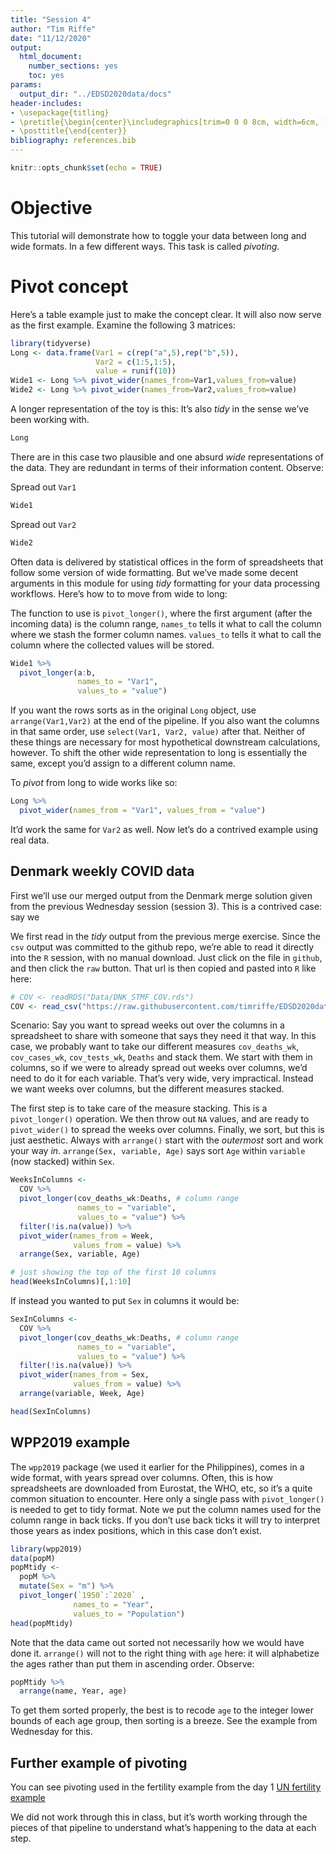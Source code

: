 ```yaml
---
title: "Session 4"
author: "Tim Riffe"
date: "11/12/2020"
output:   
  html_document:
    number_sections: yes
    toc: yes
params:
  output_dir: "../EDSD2020data/docs"
header-includes:
- \usepackage{titling}
- \pretitle{\begin{center}\includegraphics[trim=0 0 0 8cm, width=6cm, ]{assets/MPIDR_square_color.pdf}\\[\bigskipamount]}
- \posttitle{\end{center}}
bibliography: references.bib
---
```


```r
knitr::opts_chunk$set(echo = TRUE)
```

# Objective

This tutorial will demonstrate how to toggle your data between long and wide formats. In a few different ways. This task is called *pivoting*. 

# Pivot concept

Here's a table example just to make the concept clear. It will also now serve as the first example. Examine the following 3 matrices:

```r
library(tidyverse)
Long <- data.frame(Var1 = c(rep("a",5),rep("b",5)),
                   Var2 = c(1:5,1:5),
                   value = runif(10))
Wide1 <- Long %>% pivot_wider(names_from=Var1,values_from=value)
Wide2 <- Long %>% pivot_wider(names_from=Var2,values_from=value)
```

A longer representation of the toy is this: It's also *tidy* in the sense we've been working with.
```r
Long
```

There are in this case two plausible and one absurd *wide* representations of the data. They are redundant in terms of their information content. Observe:

Spread out `Var1`
```r
Wide1
```

Spread out `Var2`

```r
Wide2
```

Often data is delivered by statistical offices in the form of spreadsheets that follow some version of wide formatting. But we've made some decent arguments in this module for using *tidy* formatting for your data processing workflows. Here's how to to move from wide to long:

The function to use is `pivot_longer()`, where the first argument (after the incoming data) is the column range, `names_to` tells it what to call the column where we stash the former column names. `values_to` tells it what to call the column where the collected values will be stored.
```r
Wide1 %>% 
  pivot_longer(a:b, 
               names_to = "Var1", 
               values_to = "value")
```

If you want the rows sorts as in the original `Long` object, use `arrange(Var1,Var2)` at the end of the pipeline. If you also want the columns in that same order, use `select(Var1, Var2, value)` after that. Neither of these things are necessary for most hypothetical downstream calculations, however. To shift the other wide representation to long is essentially the same, except you'd assign to a different column name. 

To *pivot* from long to wide works like so:

```r
Long %>% 
  pivot_wider(names_from = "Var1", values_from = "value")
```

It'd work the same for `Var2` as well. Now let's do a contrived example using real data.

## Denmark weekly COVID data

First we'll use our merged output from the Denmark merge solution given from the previous Wednesday session (session 3). This is a contrived case: say we

We first read in the *tidy* output from the previous merge exercise. Since the `csv` output was committed to the github repo, we're able to read it directly into the `R` session, with no manual download. Just click on the file in `github`, and then click the `raw` button. That url is then copied and pasted into `R` like here:
```r
# COV <- readRDS("Data/DNK_STMF_COV.rds")
COV <- read_csv("https://raw.githubusercontent.com/timriffe/EDSD2020data/main/Data/DNK_STMF_COV.csv")

```

Scenario: Say you want to spread weeks out over the columns in a spreadsheet to share with someone that says they need it that way. In this case, we probably want to take our different measures `cov_deaths_wk`, `cov_cases_wk`, `cov_tests_wk`, `Deaths` and stack them. We start with them in columns, so if we were to already spread out weeks over columns, we'd need to do it for each variable. That's very wide, very impractical. Instead we want weeks over columns, but the different measures stacked. 

The first step is to take care of the measure stacking. This is a `pivot_longer()` operation. We then throw out `NA` values, and are ready to `pivot_wider()` to spread the weeks over columns. Finally, we sort, but this is just aesthetic. Always with `arrange()` start with the *outermost* sort and work your way *in*. `arrange(Sex, variable, Age)` says sort `Age` within `variable` (now stacked) within `Sex`.

```r
WeeksInColumns <-
  COV %>% 
  pivot_longer(cov_deaths_wk:Deaths, # column range
               names_to = "variable",
               values_to = "value") %>% 
  filter(!is.na(value)) %>% 
  pivot_wider(names_from = Week,
              values_from = value) %>% 
  arrange(Sex, variable, Age) 

# just showing the top of the first 10 columns
head(WeeksInColumns)[,1:10] 
```

If instead you wanted to put `Sex` in columns it would be:

```r
SexInColumns <-
  COV %>% 
  pivot_longer(cov_deaths_wk:Deaths, # column range
               names_to = "variable",
               values_to = "value") %>% 
  filter(!is.na(value)) %>% 
  pivot_wider(names_from = Sex,
              values_from = value) %>% 
  arrange(variable, Week, Age)

head(SexInColumns)
```

## WPP2019 example

The `wpp2019` package (we used it earlier for the Philippines), comes in a wide format, with years spread over columns. Often, this is how spreadsheets are downloaded from Eurostat, the WHO, etc, so it's a quite common situation to encounter. Here only a single pass with `pivot_longer()` is needed to get to tidy format. Note we put the column names used for the column range in back ticks. If you don't use back ticks it will try to interpret those years as index positions, which in this case don't exist. 

```r
library(wpp2019)
data(popM)
popMtidy <-
  popM %>% 
  mutate(Sex = "m") %>% 
  pivot_longer(`1950`:`2020` ,
              names_to = "Year", 
              values_to = "Population") 
head(popMtidy)
```

Note that the data came out sorted not necessarily how we would have done it. `arrange()` will not to the right thing with `age` here: it will alphabetize the ages rather than put them in ascending order. Observe:

```r
popMtidy %>% 
  arrange(name, Year, age)
```
To get them sorted properly, the best is to recode `age` to the integer lower bounds of each age group, then sorting is a breeze. See the example from Wednesday for this.

## Further example of pivoting

You can see pivoting used in the fertility example from the day 1 
[UN fertility example](Day1#examples)

We did not work through this in class, but it's worth working through the pieces of that pipeline to understand what's happening to the data at each step.












